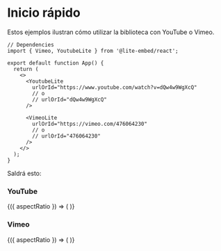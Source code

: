 

# Inicio rápido

Estos ejemplos ilustran cómo utilizar la biblioteca con YouTube o Vimeo.

```tsx
// Dependencies
import { Vimeo, YoutubeLite } from '@lite-embed/react';

export default function App() {
  return (
    <>
      <YoutubeLite
        urlOrId="https://www.youtube.com/watch?v=dQw4w9WgXcQ"
        // o
        // urlOrId="dQw4w9WgXcQ"
      />

      <VimeoLite
        urlOrId="https://vimeo.com/476064230"
        // o
        // urlOrId="476064230"
      />
    </>
  );
}
```

Saldrá esto:

### YouTube

<AspectRatioShowcase>
  {({ aspectRatio }) => (
    <YoutubeLite
      aspectRatio={aspectRatio}
      className="mt-6 rounded-lg shadow-lg !shadow-[#29abe2]/20"
      urlOrId="https://www.youtube.com/watch?v=dQw4w9WgXcQ"
      poster="maxresdefault"
    />
  )}
</AspectRatioShowcase>

### Vimeo

<AspectRatioShowcase>
  {({ aspectRatio }) => (
    <VimeoLite
      aspectRatio={aspectRatio}
      className="mt-6 rounded-lg shadow-lg !shadow-[#29abe2]/20"
      urlOrId="https://vimeo.com/476064230"
      poster="1280x720"
    />
  )}
</AspectRatioShowcase>
